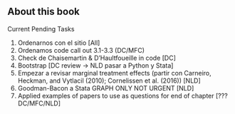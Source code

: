## About this book

Current Pending Tasks

1.  Ordenarnos con el sitio \[All\]
2.  Ordenamos code call out 3.1-3.3 (DC/MFC)
3.  Check de Chaisemartin & D'Haultfoueille in code \[DC\]
4.  Bootstrap \[DC review -\> NLD pasar a Python y Stata\]
5.  Empezar a revisar marginal treatment effects (partir con Carneiro, Heckman, and Vytlacil (2010); Cornelissen et al. (2016)) \[NLD\]
6.  Goodman-Bacon a Stata GRAPH ONLY NOT URGENT \[NLD\]
7.  Applied examples of papers to use as questions for end of chapter \[??? DC/MFC/NLD\]
